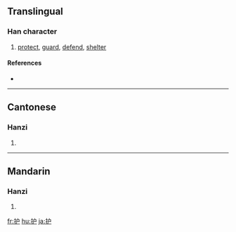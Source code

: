 {{also|護}}
==Translingual==

===Han character===
{{Han char|rn=64|rad=手|as=04|sn=7|four=|canj=手戈尸 (QIS)}}

# [[protect]], [[guard]], [[defend]], [[shelter]]

====References====
* {{Han ref|kx=0422.121|hdz=31844.030|uh=62A4|ud=25252}}

----

==Cantonese==

===Hanzi===
{{yue-hanzi|jyut=|y=wu6}}

# {{defn|Cantonese}}

----

==Mandarin==

===Hanzi===
{{cmn-hanzi|tra=護|pin=[[bēng]] ([[beng1]]), [[hù]] ([[hu4]])|wg=peng<sup>1</sup>, hu<sup>4</sup>}}

# {{defn|Mandarin}}

[[fr:护]]
[[hu:护]]
[[ja:护]]